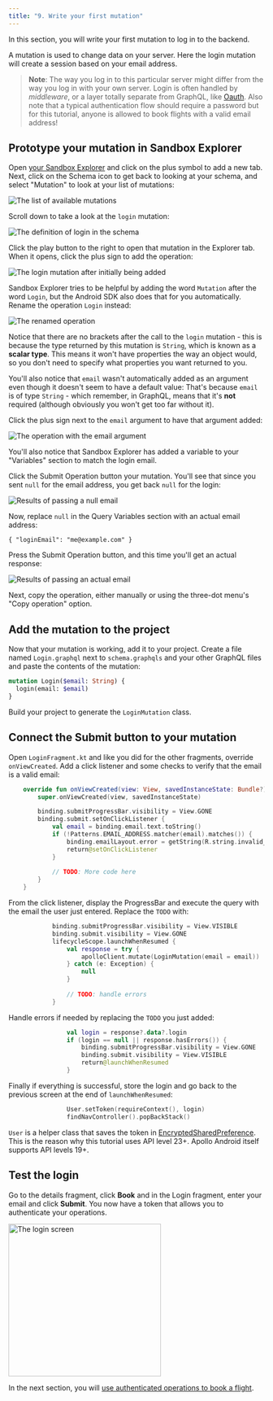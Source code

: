 ```yaml
---
title: "9. Write your first mutation"
---
```


In this section, you will write your first mutation to log in to the backend. 

A mutation is used to change data on your server. Here the login mutation will create a session based on your email address.

> **Note**: The way you log in to this particular server might differ from the way you log in with your own server. Login is often handled by _middleware_, or a layer totally separate from GraphQL, like [Oauth](https://en.wikipedia.org/wiki/OAuth).
> Also note that a typical authentication flow should require a password but for this tutorial, anyone is allowed to book flights with a valid email address!


## Prototype your mutation in Sandbox Explorer

Open [your Sandbox Explorer](https://studio.apollographql.com/sandbox/explorer?endpoint=https%3A%2F%2Fapollo-fullstack-tutorial.herokuapp.com) and click on the plus symbol to add a new tab. Next, click on the Schema icon to get back to looking at your schema, and select "Mutation" to look at your list of mutations: 

<img alt="The list of available mutations" class="screenshot" src="images/sandbox_schema_mutations.png"/>

Scroll down to take a look at the `login` mutation: 

<img alt="The definition of login in the schema" class="screenshot" src="images/schema_login_definition.png"/>

Click the play button to the right to open that mutation in the Explorer tab. When it opens, click the plus sign to add the operation: 

<img alt="The login mutation after initially being added" class="screenshot" src="images/explorer_added_login_mutation.png"/>

Sandbox Explorer tries to be helpful by adding the word `Mutation` after the word `Login`, but the Android SDK also does that for you automatically. Rename the operation `Login` instead: 

<img alt="The renamed operation" class="screenshot" src="images/explorer_login_mutation_rename.png"/>

Notice that there are no brackets after the call to the `login` mutation - this is because the type returned by this mutation is `String`, which is known as a **scalar type**. This means it won't have properties the way an object would, so you don't need to specify what properties you want returned to you. 

You'll also notice that `email` wasn't automatically added as an argument even though it doesn't seem to have a default value: That's because `email` is of type `String` - which remember, in GraphQL, means that it's **not** required (although obviously you won't get too far without it).  

Click the plus sign next to the `email` argument to have that argument added: 

<img alt="The operation with the email argument" class="screenshot" src="images/explorer_login_email_added.png"/>

You'll also notice that Sandbox Explorer has added a variable to your "Variables" section to match the login email. 

Click the Submit Operation button your mutation. You'll see that  since you sent `null` for the email address, you get back `null` for the login: 

<img alt="Results of passing a null email" class="screenshot" src="images/login_mutation_null.png"/>

Now, replace `null` in the Query Variables section with an actual email address:

```json:title=(Sandbox%20Explorer)
{ "loginEmail": "me@example.com" }
```

Press the Submit Operation button, and this time you'll get an actual response:

<img alt="Results of passing an actual email" class="screenshot" src="images/login_mutation_email.png"/>

Next, copy the operation, either manually or using the three-dot menu's "Copy operation" option. 		

## Add the mutation to the project

Now that your mutation is working, add it to your project. Create a file named `Login.graphql` next to `schema.graphqls` and your other GraphQL files and paste the contents of the mutation:

```graphql:title=app/src/main/graphql/com/example/rocketreserver/Login.graphql
mutation Login($email: String) {
  login(email: $email)
}
```

Build your project to generate the `LoginMutation` class.

## Connect the Submit button to your mutation

Open `LoginFragment.kt` and like you did for the other fragments, override `onViewCreated`. Add a click listener and some checks to verify that the email is a valid email:

```kotlin:title=app/src/main/java/com/example/rocketreserver/LoginFragment.kt
    override fun onViewCreated(view: View, savedInstanceState: Bundle?) {
        super.onViewCreated(view, savedInstanceState)

        binding.submitProgressBar.visibility = View.GONE
        binding.submit.setOnClickListener {
            val email = binding.email.text.toString()
            if (!Patterns.EMAIL_ADDRESS.matcher(email).matches()) {
                binding.emailLayout.error = getString(R.string.invalid_email)
                return@setOnClickListener
            }
            
            // TODO: More code here
        }
    }
```

From the click listener, display the ProgressBar and execute the query with the email the user just entered. Replace the `TODO` with:

```kotlin:title=app/src/main/java/com/example/rocketreserver/LoginFragment.kt
            binding.submitProgressBar.visibility = View.VISIBLE
            binding.submit.visibility = View.GONE
            lifecycleScope.launchWhenResumed {
                val response = try {
                    apolloClient.mutate(LoginMutation(email = email))
                } catch (e: Exception) {
                    null
                }
                
                // TODO: handle errors
            }
```

Handle errors if needed by replacing the `TODO` you just added:

```kotlin:title=app/src/main/java/com/example/rocketreserver/LoginFragment.kt
                val login = response?.data?.login
                if (login == null || response.hasErrors()) {
                    binding.submitProgressBar.visibility = View.GONE
                    binding.submit.visibility = View.VISIBLE
                    return@launchWhenResumed
                }
```

Finally if everything is successful, store the login and go back to the previous screen at the end of `launchWhenResumed`:

```kotlin:title=app/src/main/java/com/example/rocketreserver/LoginFragment.kt
                User.setToken(requireContext(), login)
                findNavController().popBackStack()
```

`User` is a helper class that saves the token in [EncryptedSharedPreference](https://developer.android.com/reference/androidx/security/crypto/EncryptedSharedPreferences). This is the reason why this tutorial uses API level 23+. Apollo Android itself supports API levels 19+.

## Test the login

Go to the details fragment, click **Book** and in the Login fragment, enter your email and click **Submit**. You now have a token that allows you to authenticate your operations.

<img src="images/login_screen.png" alt="The login screen" class="screenshot" width="300"/>

In the next section, you will [use authenticated operations to book a flight](10-authenticate-your-queries).
